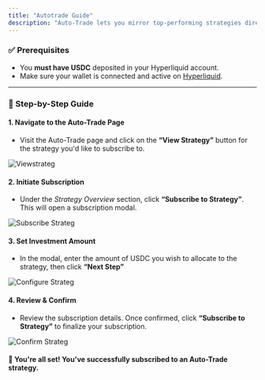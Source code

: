 ```yaml
---
title: "Autotrade Guide"
description: "Auto-Trade lets you mirror top-performing strategies directly to your Hyperliquid account — no manual execution required."
---
```


### **✅ Prerequisites**

- You **must have USDC** deposited in your Hyperliquid account.
- Make sure your wallet is connected and active on [Hyperliquid](https://app.hyperliquid.xyz/).

---

### **🧭 Step-by-Step Guide**

#### **1. Navigate to the Auto-Trade Page**

- Visit the Auto-Trade page and click on the **“View Strategy”** button for the strategy you'd like to subscribe to.

![Viewstrateg](/images/viewstrategy)

#### **2. Initiate Subscription**

- Under the _Strategy Overview_ section, click **“Subscribe to Strategy”**. This will open a subscription modal.

![Subscribe Strateg](/images/subscribe-strategy)

#### **3. Set Investment Amount**

- In the modal, enter the amount of USDC you wish to allocate to the strategy, then click **“Next Step”**

![Configure Strateg](/images/configure-strategy)

#### **4. Review & Confirm**

- Review the subscription details. Once confirmed, click **“Subscribe to Strategy”** to finalize your subscription.

![Confirm Strateg](/images/confirm-strategy)

#### 🚀 You're all set\! You've successfully subscribed to an Auto-Trade strategy.